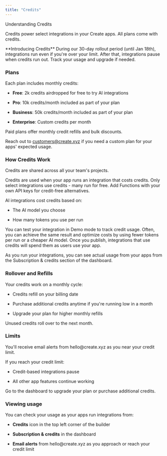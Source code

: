 ```yaml
---
title: "Credits"
---
```


Understanding Credits

Credits power select integrations in your Create apps. All plans come with credits.

<Info>
**Introducing Credits** During our 30-day rollout period (until Jan 18th), integrations run even if you're over your limit. After that, integrations pause when credits run out. Track your usage and upgrade if needed.
</Info>

### Plans

Each plan includes monthly credits:

* **Free**: 2k credits airdropped for free to try AI integrations

* **Pro**: 10k credits/month included as part of your plan

* **Business**: 50k credits/month included as part of your plan

* **Enterprise**: Custom credits per month

Paid plans offer monthly credit refills and bulk discounts.

Reach out to [customers@create.xyz](mailto:customer@create.xyz) if you need a custom plan for your apps' expected usage.

### How Credits Work

Credits are shared across all your team's projects.

Credits are used when your app runs an integration that costs credits. Only select integrations use credits - many run for free. Add Functions with your own API keys for credit-free alternatives.

AI integrations cost credits based on:

* The AI model you choose

* How many tokens you use per run

You can test your integration in Demo mode to track credit usage. Often, you can achieve the same result and optimize costs by using fewer tokens per run or a cheaper AI model. Once you publish, integrations that use credits will spend them as users use your app.

As you run your integrations, you can see actual usage from your apps from the Subscription & credits section of the dashboard.

### Rollover and Refills

Your credits work on a monthly cycle:

* Credits refill on your billing date

* Purchase additional credits anytime if you're running low in a month

* Upgrade your plan for higher monthly refills

Unused credits roll over to the next month.

### Limits

You'll receive email alerts from hello\@create.xyz as you near your credit limit.

If you reach your credit limit:

* Credit-based integrations pause

* All other app features continue working

Go to the dashboard to upgrade your plan or purchase additional credits.

### Viewing usage

You can check your usage as your apps run integrations from:

* **Credits** icon in the top left corner of the builder

* **Subscription & credits** in the dashboard

* **Email alerts** from hello\@create.xyz as you approach or reach your credit limit

